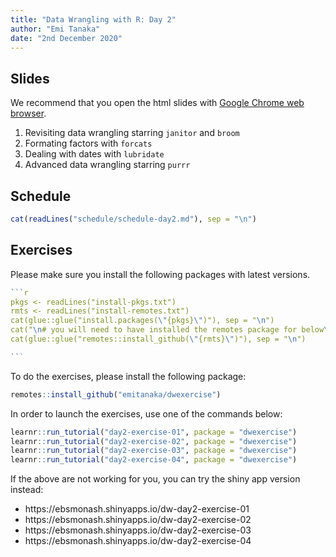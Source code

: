 ```yaml
---
title: "Data Wrangling with R: Day 2"
author: "Emi Tanaka"
date: "2nd December 2020"
---
```


## Slides

We recommend that you open the html slides <i class="fas fa-link"></i> with [Google Chrome web browser](https://www.google.com/intl/en_au/chrome/). 

1. Revisiting data wrangling starring `janitor` and `broom` [<i class="fas fa-link"></i>](slides/day2-session1.html) [<i class="fas fa-file-pdf"></i>](slides/day2-session1.pdf)
2. Formating factors with `forcats` [<i class="fas fa-link"></i>](slides/day2-session2.html) [<i class="fas fa-file-pdf"></i>](slides/day2-session2.pdf)
3. Dealing with dates with `lubridate` [<i class="fas fa-link"></i>](slides/day2-session3.html) [<i class="fas fa-file-pdf"></i>](slides/day2-session3.pdf)
4. Advanced data wrangling starring `purrr` [<i class="fas fa-link"></i>](slides/day2-session4.html) [<i class="fas fa-file-pdf"></i>](slides/day2-session4.pdf)

## Schedule

```r
cat(readLines("schedule/schedule-day2.md"), sep = "\n")
```

## Exercises

Please make sure you install the following packages with latest versions.

```` r
```r
pkgs <- readLines("install-pkgs.txt")
rmts <- readLines("install-remotes.txt")
cat(glue::glue("install.packages(\"{pkgs}\")"), sep = "\n")
cat("\n# you will need to have installed the remotes package for below\n")
cat(glue::glue("remotes::install_github(\"{rmts}\")"), sep = "\n")

```
````

To do the exercises, please install the following package:

```r
remotes::install_github("emitanaka/dwexercise")
```

In order to launch the exercises, use one of the commands below:

```r
learnr::run_tutorial("day2-exercise-01", package = "dwexercise")
learnr::run_tutorial("day2-exercise-02", package = "dwexercise")
learnr::run_tutorial("day2-exercise-03", package = "dwexercise")
learnr::run_tutorial("day2-exercise-04", package = "dwexercise")
```

If the above are not working for you, you can try the shiny app version instead:

* https://ebsmonash.shinyapps.io/dw-day2-exercise-01
* https://ebsmonash.shinyapps.io/dw-day2-exercise-02
* https://ebsmonash.shinyapps.io/dw-day2-exercise-03
* https://ebsmonash.shinyapps.io/dw-day2-exercise-04
